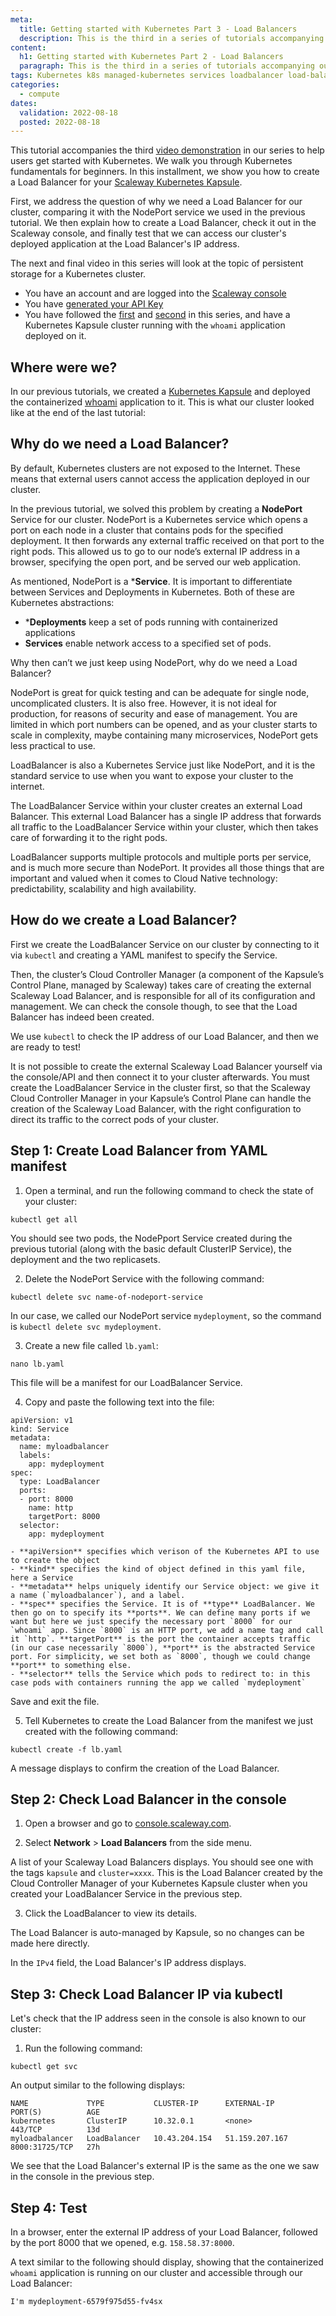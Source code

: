 ```yaml
---
meta:
  title: Getting started with Kubernetes Part 3 - Load Balancers
  description: This is the third in a series of tutorials accompanying our video demonstrations on getting started with Kubernetes. Part 3 explains why you should create a Load Balacer for your Kapsule cluster, and walks you through how to achieve this.
content:
  h1: Getting started with Kubernetes Part 2 - Load Balancers
  paragraph: This is the third in a series of tutorials accompanying our video demonstrations on getting started with Kubernetes. Part 3 explains why you should create a Load Balacer for your Kapsule cluster, and walks you through how to achieve this.
tags: Kubernetes k8s managed-kubernetes services loadbalancer load-balancer kapsule kubectl nodeport
categories:
  - compute
dates:
  validation: 2022-08-18
  posted: 2022-08-18
---
```


This tutorial accompanies the third [video demonstration](https://www.youtube.com/watch?v=SVShdUO5fCw) in our series to help users get started with Kubernetes. We walk you through Kubernetes fundamentals for beginners. In this installment, we show you how to create a Load Balancer for your [Scaleway Kubernetes Kapsule](https://www.scaleway.com/en/kubernetes-kapsule/).  

First, we address the question of why we need a Load Balancer for our cluster, comparing it with the NodePort service we used in the previous tutorial. We then explain how to create a Load Balancer, check it out in the Scaleway console, and finally test that we can access our cluster's deployed application at the Load Balancer's IP address. 

The next and final video in this series will look at the topic of persistent storage for a Kubernetes cluster.

<Message type="requirement">

  - You have an account and are logged into the [Scaleway console](https://console.scaleway.com)
  - You have [generated your API Key](/console/my-project/how-to/generate-api-key/)
  - You have followed the [first](/tutorials/get-started-containers-docker/) and [second](/tutorials/get-started-deploy-kapsule/) in this series, and have a Kubernetes Kapsule cluster running with the `whoami` application deployed on it.

</Message>

## Where were we?

In our previous tutorials, we created a [Kubernetes Kapsule](https://www.scaleway.com/en/kubernetes-kapsule/) and deployed the containerized [whoami](https://github.com/jwilder/whoami) application to it. This is what our cluster looked like at the end of the last tutorial:

<Lightbox src="scaleway-cluster.webp" alt="" />

## Why do we need a Load Balancer?

By default, Kubernetes clusters are not exposed to the Internet. These means that external users cannot access the application deployed in our cluster.

In the previous tutorial, we solved this problem by creating a **NodePort** Service for our cluster. NodePort is a Kubernetes service which opens a port on each node in a cluster that contains pods for the specified deployment. It then forwards any external traffic received on that port to the right pods. This allowed us to go to our node’s external IP address in a browser, specifying the open port, and be served  our web application.

<Lightbox src="scaleway-nodeport.webp" alt="" />

As mentioned, NodePort is a ***Service**. It is important to differentiate between Services and Deployments in Kubernetes. Both of these are Kubernetes abstractions:

- ***Deployments** keep a set of pods running with containerized applications
- **Services** enable network access to a specified set of pods.

Why then can’t we just keep using NodePort, why do we need a Load Balancer? 

NodePort is great for quick testing and can be adequate for single node, uncomplicated clusters. It is also free. However, it is not ideal for production, for reasons of security and ease of management. You are limited in which port numbers can be opened, and as your cluster starts to scale in complexity, maybe containing many microservices, NodePort gets less practical to use.

LoadBalancer is also a Kubernetes Service just like NodePort, and it is the standard service to use when you want to expose your cluster to the internet.

The LoadBalancer Service within your cluster creates an external Load Balancer. This external Load Balancer has a single IP address that forwards all traffic to the LoadBalancer Service within your cluster, which then takes care of forwarding it to the right pods.

<Lightbox src="scaleway-loadbalancer-service.webp" alt="" />

LoadBalancer supports multiple protocols and multiple ports per service, and is much more secure than NodePort. It provides all those things that are important and valued when it comes to Cloud Native technology: predictability, scalability and high availability.

## How do we create a Load Balancer?

First we create the LoadBalancer Service on our cluster by connecting to it via `kubectl` and creating a YAML manifest to specify the Service.

Then, the cluster’s Cloud Controller Manager (a component of the Kapsule’s Control Plane, managed by Scaleway) takes care of creating the external Scaleway Load Balancer, and is responsible for all of its configuration and management. We can check the console though, to see that the Load Balancer has indeed been created.

We use `kubectl` to check the IP address of our Load Balancer, and then we are ready to test!

<Message type="note">

It is not possible to create the external Scaleway Load Balancer yourself via the console/API and then connect it to your cluster afterwards. You must create the LoadBalancer Service in the cluster first, so that the Scaleway Cloud Controller Manager in your Kapsule’s Control Plane can handle the creation of the Scaleway Load Balancer, with the right configuration to direct its traffic to the correct pods of your cluster.

</Message>

## Step 1: Create Load Balancer from YAML manifest

1. Open a terminal, and run the following command to check the state of your cluster:

  ```
  kubectl get all
  ```

  You should see two pods, the NodePport Service created during the previous tutorial (along with the basic default ClusterIP Service), the deployment and the two replicasets.

2. Delete the NodePort Service with the following command:

  ```
  kubectl delete svc name-of-nodeport-service
  ```
 
  In our case, we called our NodePort service `mydeployment`, so the command is `kubectl delete svc mydeployment`.

3. Create a new file called `lb.yaml`:

  ```
  nano lb.yaml
  ```

  This file will be a manifest for our LoadBalancer Service.

4. Copy and paste the following text into the file:

  ```
  apiVersion: v1
  kind: Service
  metadata:
    name: myloadbalancer
    labels:
      app: mydeployment
  spec:
    type: LoadBalancer
    ports:
    - port: 8000
      name: http
      targetPort: 8000
    selector:
      app: mydeployment
  ```

    - **apiVersion** specifies which verison of the Kubernetes API to use to create the object
    - **kind** specifies the kind of object defined in this yaml file, here a Service
    - **metadata** helps uniquely identify our Service object: we give it a name (`myloadbalancer`), and a label.
    - **spec** specifies the Service. It is of **type** LoadBalancer. We then go on to specify its **ports**. We can define many ports if we want but here we just specify the necessary port `8000` for our `whoami` app. Since `8000` is an HTTP port, we add a name tag and call it `http`. **targetPort** is the port the container accepts traffic (in our case necessarily `8000`), **port** is the abstracted Service port. For simplicity, we set both as `8000`, though we could change **port** to something else.
    - **selector** tells the Service which pods to redirect to: in this case pods with containers running the app we called `mydeployment`

  Save and exit the file.

5. Tell Kubernetes to create the Load Balancer from the manifest we just created with the following command:

  ```
  kubectl create -f lb.yaml
  ```

  A message displays to confirm the creation of the Load Balancer.

## Step 2: Check Load Balancer in the console

1. Open a browser and go to [console.scaleway.com](http://console.scaleway.com).

2. Select **Network** > **Load Balancers** from the side menu.

  A list of your Scaleway Load Balancers displays. You should see one with the tags `kapsule` and `cluster=xxxx`. This is the Load Balancer created by the Cloud Controller Manager of your Kubernetes Kapsule cluster when you created your LoadBalancer Service in the previous step.

3. Click the LoadBalancer to view its details.

  <Lightbox src="scaleway-load-balancer.webp" alt="" />

  The Load Balancer is auto-managed by Kapsule, so no changes can be made here directly.

  In the `IPv4` field, the Load Balancer's IP address displays.

## Step 3: Check Load Balancer IP via kubectl

Let's check that the IP address seen in the console is also known to our cluster:

1. Run the following command:

  ```
  kubectl get svc
  ```

  An output similar to the following displays:

  ```
  NAME             TYPE           CLUSTER-IP      EXTERNAL-IP      PORT(S)          AGE
  kubernetes       ClusterIP      10.32.0.1       <none>           443/TCP          13d
  myloadbalancer   LoadBalancer   10.43.204.154   51.159.207.167   8000:31725/TCP   27h
  ```

  We see that the Load Balancer's external IP is the same as the one we saw in the console in the previous step.

## Step 4: Test

  In a browser, enter the external IP address of your Load Balancer, followed by the port 8000 that we opened, e.g. `158.58.37:8000`.

  A text similar to the following should display, showing that the containerized `whoami` application is running on our cluster and accessible through our Load Balancer:

  ```
  I'm mydeployment-6579f975d55-fv4sx
  ```
